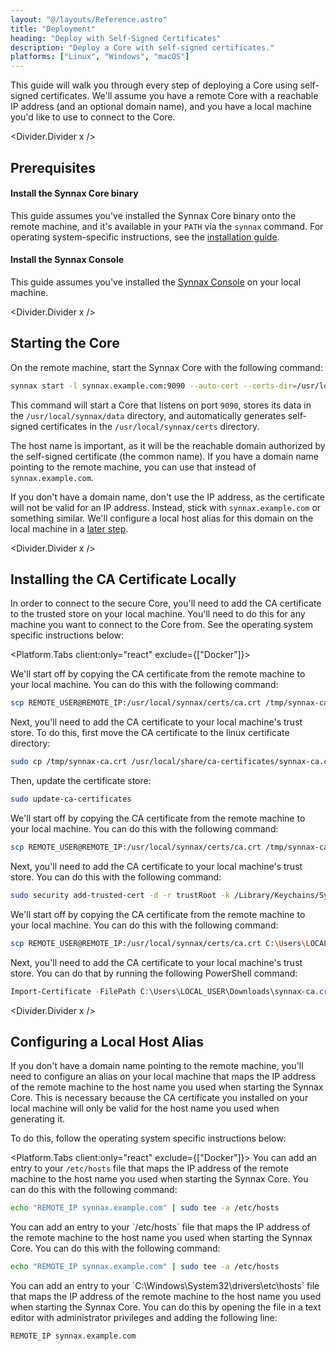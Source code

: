 ```yaml
---
layout: "@/layouts/Reference.astro"
title: "Deployment"
heading: "Deploy with Self-Signed Certificates"
description: "Deploy a Core with self-signed certificates."
platforms: ["Linux", "Windows", "macOS"]
---
```





This guide will walk you through every step of deploying a Core using self-signed
certificates. We'll assume you have a remote Core with a reachable IP address (and an
optional domain name), and you have a local machine you'd like to use to connect to the
Core.

<Divider.Divider x />

## Prerequisites

#### Install the Synnax Core binary

This guide assumes you've installed the Synnax Core binary onto the remote machine, and
it's available in your `PATH` via the `synnax` command. For operating system-specific
instructions, see the [installation guide](/reference/core/installation).

#### Install the Synnax Console

This guide assumes you've installed the [Synnax Console](/reference/console/get-started)
on your local machine.

<Divider.Divider x />

## Starting the Core

On the remote machine, start the Synnax Core with the following command:

```bash
synnax start -l synnax.example.com:9090 --auto-cert --certs-dir=/usr/local/synnax/certs -d /usr/local/synnax/data
```

This command will start a Core that listens on port `9090`, stores its data in the
`/usr/local/synnax/data` directory, and automatically generates self-signed certificates
in the `/usr/local/synnax/certs` directory.

The host name is important, as it will be the reachable domain authorized by the
self-signed certificate (the common name). If you have a domain name pointing to the
remote machine, you can use that instead of `synnax.example.com`.

If you don't have a domain name, don't use the IP address, as the certificate will not
be valid for an IP address. Instead, stick with `synnax.example.com` or something
similar. We'll configure a local host alias for this domain on the local machine in a
[later step](#configuring-a-local-host-alias).

<Divider.Divider x />

## Installing the CA Certificate Locally

In order to connect to the secure Core, you'll need to add the CA certificate to the
trusted store on your local machine. You'll need to do this for any machine you want to
connect to the Core from. See the operating system specific instructions below:

<Platform.Tabs client:only="react" exclude={["Docker"]}>
<Fragment slot="Linux">

We'll start off by copying the CA certificate from the remote machine to your local
machine. You can do this with the following command:

```bash
scp REMOTE_USER@REMOTE_IP:/usr/local/synnax/certs/ca.crt /tmp/synnax-ca.crt
```

Next, you'll need to add the CA certificate to your local machine's trust store. To do
this, first move the CA certificate to the linux certificate directory:

```bash
sudo cp /tmp/synnax-ca.crt /usr/local/share/ca-certificates/synnax-ca.crt
```

Then, update the certificate store:

```bash
sudo update-ca-certificates
```

</Fragment>
<Fragment slot="macOS">

We'll start off by copying the CA certificate from the remote machine to your local
machine. You can do this with the following command:

```bash
scp REMOTE_USER@REMOTE_IP:/usr/local/synnax/certs/ca.crt /tmp/synnax-ca.crt
```

Next, you'll need to add the CA certificate to your local machine's trust store. You can
do this with the following command:

```bash
sudo security add-trusted-cert -d -r trustRoot -k /Library/Keychains/System.keychain /tmp/synnax-ca.crt
```

</Fragment>
<Fragment slot="Windows">

We'll start off by copying the CA certificate from the remote machine to your local
machine. You can do this with the following command:

```bash
scp REMOTE_USER@REMOTE_IP:/usr/local/synnax/certs/ca.crt C:\Users\LOCAL_USER\Downloads\synnax-ca.crt
```

Next, you'll need to add the CA certificate to your local machine's trust store. You can
do that by running the following PowerShell command:

```powershell
Import-Certificate -FilePath C:\Users\LOCAL_USER\Downloads\synnax-ca.crt -CertStoreLocation Cert:\LocalMachine\Root
```

</Fragment>
</Platform.Tabs>

<Divider.Divider x />

## Configuring a Local Host Alias

If you don't have a domain name pointing to the remote machine, you'll need to configure
an alias on your local machine that maps the IP address of the remote machine to the
host name you used when starting the Synnax Core. This is necessary because the CA
certificate you installed on your local machine will only be valid for the host name you
used when generating it.

To do this, follow the operating system specific instructions below:

<Platform.Tabs client:only="react" exclude={["Docker"]}>
<Fragment slot="Linux">
You can add an entry to your `/etc/hosts` file that maps the IP address of the remote
machine to the host name you used when starting the Synnax Core. You can do this with the
following command:

```bash
echo "REMOTE_IP synnax.example.com" | sudo tee -a /etc/hosts
```

</Fragment>
<Fragment slot="macOS">
You can add an entry to your `/etc/hosts` file that maps the IP address of the remote
machine to the host name you used when starting the Synnax Core. You can do this with the
following command:

```bash
echo "REMOTE_IP synnax.example.com" | sudo tee -a /etc/hosts
```

</Fragment>
<Fragment slot="Windows">
You can add an entry to your `C:\Windows\System32\drivers\etc\hosts` file that maps the
IP address of the remote machine to the host name you used when starting the Synnax Core.
You can do this by opening the file in a text editor with administrator privileges and
adding the following line:

```
REMOTE_IP synnax.example.com
```

</Fragment>
</Platform.Tabs>

